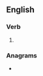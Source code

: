 ==English==

===Verb===
{{head|en|verb form}}

# {{en-third-person singular of|incase}}

===Anagrams===
* {{anagrams|en|a=aceinss|caseins}}